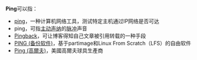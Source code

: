 {{Self reference|關於維基百科@某人的實用模板，詳見[[Template:Ping|Template:Ping]]。}}
'''Ping'''可以指：
*[[ping|ping]]，一种计算机网络工具，测试特定主机通过IP网络是否可达
*ping，可指[[主动声纳|主动声纳]]的[[脉冲|脉冲]]声音
*[[Pingback|Pingback]]，可让博客得知自己文章被引用转载的一种手段
*[[PING_(备份软件)|PING (备份软件)]]，基于partimage和Linux From Scratch（LFS）的自由软件
*[[Ping_(高爾夫)|Ping (高爾夫)]]，美國高爾夫球具生產商
{{消歧义|cat=非中文名称消歧义}}